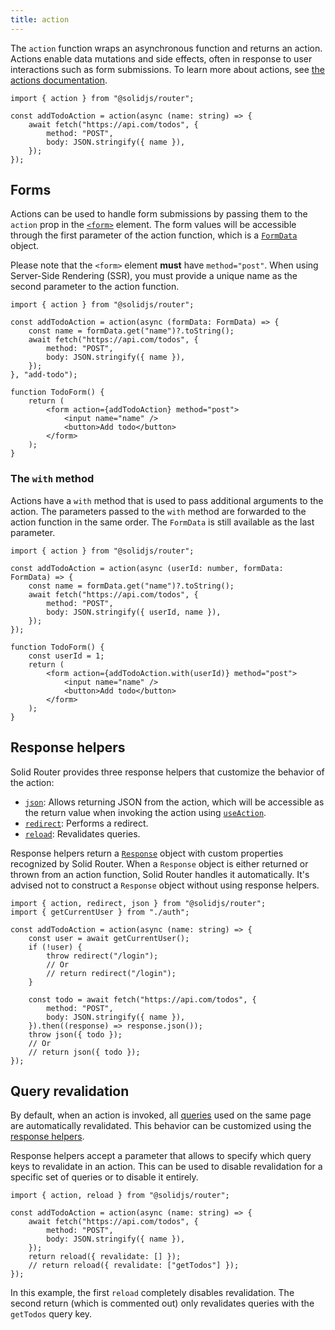 ```yaml
---
title: action
---
```


The `action` function wraps an asynchronous function and returns an action.
Actions enable data mutations and side effects, often in response to user interactions such as form submissions.
To learn more about actions, see [the actions documentation](/solid-router/concepts/actions).

```tsx
import { action } from "@solidjs/router";

const addTodoAction = action(async (name: string) => {
	await fetch("https://api.com/todos", {
		method: "POST",
		body: JSON.stringify({ name }),
	});
});
```

## Forms

Actions can be used to handle form submissions by passing them to the `action` prop in the [`<form>`](https://developer.mozilla.org/en-US/docs/Web/HTML/Reference/Elements/form) element.
The form values will be accessible through the first parameter of the action function, which is a [`FormData`](https://developer.mozilla.org/en-US/docs/Web/API/FormData) object.

Please note that the `<form>` element **must** have `method="post"`.
When using Server-Side Rendering (SSR), you must provide a unique name as the second parameter to the action function.

```tsx
import { action } from "@solidjs/router";

const addTodoAction = action(async (formData: FormData) => {
	const name = formData.get("name")?.toString();
	await fetch("https://api.com/todos", {
		method: "POST",
		body: JSON.stringify({ name }),
	});
}, "add-todo");

function TodoForm() {
	return (
		<form action={addTodoAction} method="post">
			<input name="name" />
			<button>Add todo</button>
		</form>
	);
}
```

### The `with` method

Actions have a `with` method that is used to pass additional arguments to the action.
The parameters passed to the `with` method are forwarded to the action function in the same order.
The `FormData` is still available as the last parameter.

```tsx
import { action } from "@solidjs/router";

const addTodoAction = action(async (userId: number, formData: FormData) => {
	const name = formData.get("name")?.toString();
	await fetch("https://api.com/todos", {
		method: "POST",
		body: JSON.stringify({ userId, name }),
	});
});

function TodoForm() {
	const userId = 1;
	return (
		<form action={addTodoAction.with(userId)} method="post">
			<input name="name" />
			<button>Add todo</button>
		</form>
	);
}
```

## Response helpers

Solid Router provides three response helpers that customize the behavior of the action:

- [`json`](/solid-router/reference/response-helpers/json): Allows returning JSON from the action, which will be accessible as the return value when invoking the action using [`useAction`](/solid-router/reference/data-apis/use-action).
- [`redirect`](/solid-router/reference/response-helpers/redirect): Performs a redirect.
- [`reload`](/solid-router/reference/response-helpers/reload): Revalidates queries.

Response helpers return a [`Response`](https://developer.mozilla.org/en-US/docs/Web/API/Response) object with custom properties recognized by Solid Router.
When a `Response` object is either returned or thrown from an action function, Solid Router handles it automatically.
It's advised not to construct a `Response` object without using response helpers.

```tsx
import { action, redirect, json } from "@solidjs/router";
import { getCurrentUser } from "./auth";

const addTodoAction = action(async (name: string) => {
	const user = await getCurrentUser();
	if (!user) {
		throw redirect("/login");
		// Or
		// return redirect("/login");
	}

	const todo = await fetch("https://api.com/todos", {
		method: "POST",
		body: JSON.stringify({ name }),
	}).then((response) => response.json());
	throw json({ todo });
	// Or
	// return json({ todo });
});
```

## Query revalidation

By default, when an action is invoked, all [queries](/solid-router/reference/data-apis/query) used on the same page are automatically revalidated.
This behavior can be customized using the [response helpers](#response-helpers).

Response helpers accept a parameter that allows to specify which query keys to revalidate in an action.
This can be used to disable revalidation for a specific set of queries or to disable it entirely.

```tsx
import { action, reload } from "@solidjs/router";

const addTodoAction = action(async (name: string) => {
	await fetch("https://api.com/todos", {
		method: "POST",
		body: JSON.stringify({ name }),
	});
	return reload({ revalidate: [] });
	// return reload({ revalidate: ["getTodos"] });
});
```

In this example, the first `reload` completely disables revalidation.
The second return (which is commented out) only revalidates queries with the `getTodos` query key.

